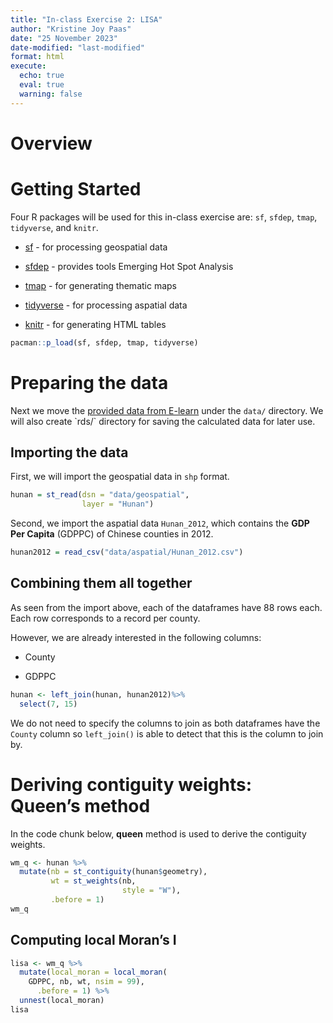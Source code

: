 ```yaml
---
title: "In-class Exercise 2: LISA"
author: "Kristine Joy Paas"
date: "25 November 2023"
date-modified: "last-modified"
format: html
execute: 
  echo: true
  eval: true
  warning: false
---
```


# Overview

# Getting Started

Four R packages will be used for this in-class exercise are: `sf`, `sfdep`, `tmap`, `tidyverse`, and `knitr`.

-   [sf](https://cran.r-project.org/web/packages/sf/index.html) - for processing geospatial data

-   [sfdep](https://cran.r-project.org/web/packages/sfdep/index.html) - provides tools Emerging Hot Spot Analysis

-   [tmap](https://cran.r-project.org/web/packages/tmap/index.html) - for generating thematic maps

-   [tidyverse](https://cran.r-project.org/web/packages/tidyverse/index.html) - for processing aspatial data

-   [knitr](https://cran.r-project.org/web/packages/knitr/index.html) - for generating HTML tables

```r
pacman::p_load(sf, sfdep, tmap, tidyverse)
```

# Preparing the data

Next we move the [provided data from E-learn](https://elearn.smu.edu.sg/d2l/le/content/357628/viewContent/2308366/View) under the `data/` directory. We will also create \`rds/\` directory for saving the calculated data for later use.

## Importing the data

First, we will import the geospatial data in `shp` format.

```r
hunan = st_read(dsn = "data/geospatial",
                layer = "Hunan")
```

Second, we import the aspatial data `Hunan_2012`, which contains the **GDP Per Capita** (GDPPC) of Chinese counties in 2012.

```r
hunan2012 = read_csv("data/aspatial/Hunan_2012.csv")
```

## Combining them all together

As seen from the import above, each of the dataframes have 88 rows each. Each row corresponds to a record per county.

However, we are already interested in the following columns:

-   County

-   GDPPC

```r
hunan <- left_join(hunan, hunan2012)%>%
  select(7, 15)
```

::: callout-note
We do not need to specify the columns to join as both dataframes have the `County` column so `left_join()` is able to detect that this is the column to join by.
:::

# Deriving contiguity weights: Queen's method

In the code chunk below, **queen** method is used to derive the contiguity weights.

```r
wm_q <- hunan %>%
  mutate(nb = st_contiguity(hunan$geometry),
         wt = st_weights(nb,
                         style = "W"),
         .before = 1)
wm_q
```

## Computing local Moran's I

```r
lisa <- wm_q %>%
  mutate(local_moran = local_moran(
    GDPPC, nb, wt, nsim = 99),
      .before = 1) %>%
  unnest(local_moran)
lisa
```
